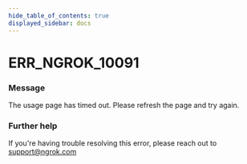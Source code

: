 ```yaml
---
hide_table_of_contents: true
displayed_sidebar: docs
---
```



# ERR_NGROK_10091

### Message

The usage page has timed out. Please refresh the page and try again.

<ErrorDetails error="err_ngrok_10091" />

### Further help

If you're having trouble resolving this error, please reach out to [support@ngrok.com](mailto:support@ngrok.com?subject=Help%20with%20ERR_NGROK_10091)

